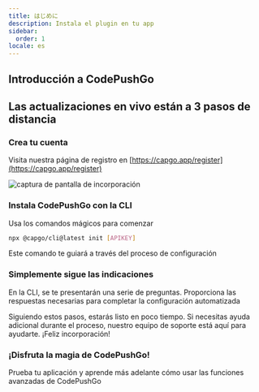 ```yaml
---
title: はじめに
description: Instala el plugin en tu app
sidebar:
  order: 1
locale: es
---
```



## Introducción a CodePushGo
<YouTube id="NzXXKoyhTIo" title="Capgo en 15 minutos" />

## Las actualizaciones en vivo están a 3 pasos de distancia

### Crea tu cuenta

Visita nuestra página de registro en [https://capgo.app/register](https://capgo.app/register)

![captura de pantalla de incorporación](/onboard.webp "captura de pantalla de incorporación")

### Instala CodePushGo con la CLI

Usa los comandos mágicos para comenzar

```bash
npx @capgo/cli@latest init [APIKEY]
```

Este comando te guiará a través del proceso de configuración

### Simplemente sigue las indicaciones

En la CLI, se te presentarán una serie de preguntas. Proporciona las respuestas necesarias para completar la configuración automatizada

<Aside type="tip">
  Siguiendo estos pasos, estarás listo en poco tiempo. Si necesitas ayuda adicional durante el proceso, nuestro equipo de soporte está aquí para ayudarte. ¡Feliz incorporación!
</Aside>

### ¡Disfruta la magia de CodePushGo!

Prueba tu aplicación y aprende más adelante cómo usar las funciones avanzadas de CodePushGo